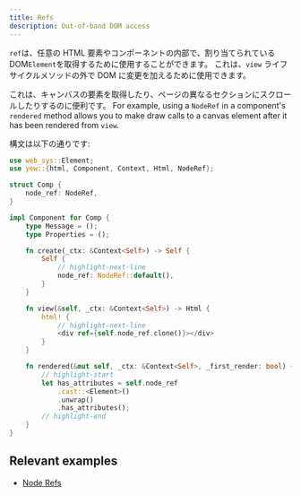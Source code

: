 ```yaml
---
title: Refs
description: Out-of-band DOM access
---
```


`ref`は、任意の HTML 要素やコンポーネントの内部で、割り当てられている DOM`Element`を取得するために使用することができます。
これは、`view` ライフサイクルメソッドの外で DOM に変更を加えるために使用できます。

これは、キャンバスの要素を取得したり、ページの異なるセクションにスクロールしたりするのに便利です。
For example, using a `NodeRef` in a component's `rendered` method allows you to make draw calls to
a canvas element after it has been rendered from `view`.

構文は以下の通りです:

```rust
use web_sys::Element;
use yew::{html, Component, Context, Html, NodeRef};

struct Comp {
    node_ref: NodeRef,
}

impl Component for Comp {
    type Message = ();
    type Properties = ();

    fn create(_ctx: &Context<Self>) -> Self {
        Self {
            // highlight-next-line
            node_ref: NodeRef::default(),
        }
    }

    fn view(&self, _ctx: &Context<Self>) -> Html {
        html! {
            // highlight-next-line
            <div ref={self.node_ref.clone()}></div>
        }
    }

    fn rendered(&mut self, _ctx: &Context<Self>, _first_render: bool) {
        // highlight-start
        let has_attributes = self.node_ref
            .cast::<Element>()
            .unwrap()
            .has_attributes();
        // highlight-end
    }
}
```

## Relevant examples

- [Node Refs](https://github.com/yewstack/yew/tree/master/examples/node_refs)
